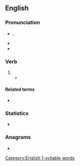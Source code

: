 {{also|Drew}}
==English==
{{wikipedia|dab=drew}}

===Pronunciation===
* {{enPR|dro͞o}}, {{IPA|/dɹuː/|lang=en}}
* {{audio|en-us-drew.ogg|Audio (US)|lang=en}}
* {{rhymes|uː|lang=en}}

===Verb===
{{head|en|verb form}}

# {{en-simple past of|draw}}
#* {{quote-book|year=1913|author=[[w:Robert Barr (writer)|Robert Barr]]
|title=Lord Stranleigh Abroad
|chapter=5|url=http://openlibrary.org/works/OL1796924W
|passage=Mr. Banks’ panama hat was in one hand, while the other '''drew''' a handkerchief across his perspiring brow.}}

====Related terms====
* {{l|en|drawn}}

===Statistics===
* {{rank|fellow|hardly|wind|594|drew|strength|opinion|according}}

===Anagrams===
* {{l|en|DEWR}}

[[Category:English 1-syllable words]]
